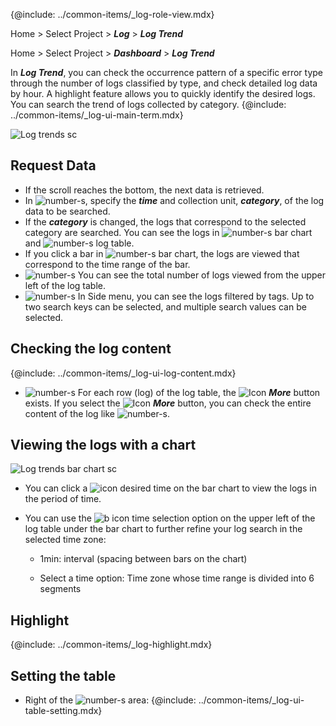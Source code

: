 {@include: ../common-items/_log-role-view.mdx}

<Xclude product='aws-log'>

Home > Select Project > **_Log_** > **_Log Trend_**

</Xclude>

<InDoc product='aws-log'>

Home > Select Project > **_Dashboard_** > **_Log Trend_**

</InDoc>

In **_Log Trend_**, you can check the occurrence pattern of a specific error type through the number of logs classified by type, and check detailed log data by hour. A highlight feature allows you to quickly identify the desired logs. You can search the trend of logs collected by category. {@include: ../common-items/_log-ui-main-term.mdx}

![Log trends sc](/img/log-trend.png) 

## Request Data

-   If the scroll reaches the bottom, the next data is retrieved.
-   In ![number-s](/img/number-01.png), specify the **_time_** and collection unit, **_category_**, of the log data to be searched.
-   If the **_category_** is changed, the logs that correspond to the selected category are searched. You can see the logs in ![number-s](/img/number-02.png) bar chart and ![number-s](/img/number-03.png) log table.
-   If you click a bar in ![number-s](/img/number-02.png) bar chart, the logs are viewed that correspond to the time range of the bar. 
-   ![number-s](/img/number-03.png) You can see the total number of logs viewed from the upper left of the log table.
-   ![number-s](/img/number-04.png) In Side menu, you can see the logs filtered by tags. Up to two search keys can be selected, and multiple search values can be selected.

## Checking the log content

{@include: ../common-items/_log-ui-log-content.mdx} 

-   ![number-s](/img/number-03.png) For each row (log) of the log table, the ![Icon](/img/ic-caret-right.svg) **_More_** button exists. If you select the ![Icon](/img/ic-caret-right.svg) **_More_** button, you can check the entire content of the log like ![number-s](/img/number-05.png).

## Viewing the logs with a chart

![Log trends bar chart sc](/img/log-trend-bar.png)

-   You can click a ![icon](/img/char-a.svg) desired time on the bar chart to view the logs in the period of time.

-   You can use the ![b icon](/img/char-b.svg) time selection option on the upper left of the log table under the bar chart to further refine your log search in the selected time zone:

    -   1min: interval (spacing between bars on the chart)

    -   Select a time option: Time zone whose time range is divided into 6 segments

## Highlight

{@include: ../common-items/_log-highlight.mdx}

## Setting the table

-   Right of the ![number-s](/img/number-03.png) area: {@include: ../common-items/_log-ui-table-setting.mdx} 

